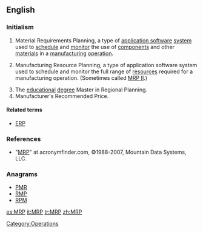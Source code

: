 ==English==

===Initialism===
{{en-initialism}}

# {{computing|operations}} Material Requirements Planning, a type of [[application software]] [[system]] used to [[schedule]] and [[monitor]] the use of [[component]]s and other [[material]]s in a [[manufacturing]] [[operation]].
# {{computing|operations}} Manufacturing Resource Planning, a type of application software system used to schedule and monitor the full range of [[resources]] required for a manufacturing operation. (Sometimes called [[MRP II]].)
# The [[educational]] [[degree]] Master in Regional Planning.
# Manufacturer's Recommended Price.

====Related terms====
* {{sense|Manufacturing Resource Planning}} [[ERP]]

===References===
* "[http://www.acronymfinder.com/af-query.asp?Acronym=MRP&p=dict MRP]" at acronymfinder.com, ©1988-2007, Mountain Data Systems, LLC.

===Anagrams===
* [[PMR#English|PMR]]
* [[RMP#English|RMP]]
* [[RPM#English|RPM]]

[[Category:Operations]]

[[es:MRP]]
[[it:MRP]]
[[tr:MRP]]
[[zh:MRP]]